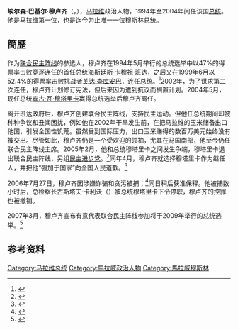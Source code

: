 {{Infobox officeholder
| name = 埃尔森·巴基尔·穆卢齐<br><small>Elson Bakili Muluzi</small>
| order = [[马拉维总统|马拉维总统]]
| image = 
| vicepresident = {{tsl|en|Justin Malewezi}}<br>{{tsl|en|Chakufwa Chihana}}
| term_start = 1994年5月24日
| term_end = 2004年5月24日
| predecessor = [[海斯廷斯·卡穆祖·班達|海斯廷斯·卡穆祖·班達]]
| successor = [[賓古·瓦·穆薩里卡|賓古·瓦·穆薩里卡]]
| birth_date = {{birth date and age|1943|03|17|df=y}}
| birth_place = {{flag|Nyasaland}}[[馬欽加縣|馬欽加]]
| spouse = {{tsl|en|Annie Chidzira Muluzi}}<br />{{tsl|en|Patricia Shanil Muluzi}}
| children = 7
| party = [[馬拉威大會黨|馬拉威大會黨]] (1992年之前)<br />{{tsl|en|United Democratic Front (Malawi)|聯合民主陣線}} (1992–)
| website = http://www.bakilimuluzi.com
| 宗教信仰 = 伊斯兰教逊尼派
}}

'''埃尔森·巴基尔·穆卢齐'''（{{lang-ny|'''Elson Bakili Muluzi'''}}，{{bd|1943年|3月17日|catIdx=Muluzi, Bakili }}），[[马拉维|马拉维]]政治人物，1994年至2004年间任该国[[马拉维总统|总统]]。他是马拉维第一位，也是迄今为止唯一一位穆斯林总统。

==簡歷==
作为[[联合民主阵线_(马拉维)|联合民主阵线]]的参选人，穆卢齐在1994年5月举行的总统选举中以47%的得票率击败竞逐连任的首任总统[[海斯廷斯·卡穆祖·班达|海斯廷斯·卡穆祖·班达]]，之后又在1999年6月以52.4%的得票率击败挑战者[[关达·查库安巴|关达·查库安巴]]，连任总统。<ref>{{cite web|url=http://africanelections.tripod.com/mw.html|script-title=en:Elections in Malawi|publisher={{lang|en|African Elections Database}}|accessdate=2008-01-16|archive-date=2014-10-07|archive-url=https://web.archive.org/web/20141007065747/http://africanelections.tripod.com/mw.html|dead-url=no}}</ref>2002年，为了谋求第二次连任，穆卢齐计划修订宪法，但后来因为遭到抗议而搁置计划。2004年5月，现任总统[[宾古·瓦·穆塔里卡|宾古·瓦·穆塔里卡]]赢得总统选举后穆卢齐离任。

离开班达政府后，穆卢齐创建联合民主阵线，支持民主运动。但他任总统期间却被种种争议和丑闻困扰，例如他在2002年干旱发生前，在把马拉维的玉米储备出口他国，引发全国性饥荒。虽然受到国际压力，出口玉米赚得的数百万美元始终没有被交出。尽管如此，穆卢齐仍是一个受欢迎的领袖，尤其在马国南部，他至今仍任联合民主阵线主席。2005年2月，他和总统穆塔里卡之间发生争端，穆塔里卡退出联合民主阵线，另组[[民主进步党_(马拉维)|民主进步党]]。<ref>{{cite news|url=http://news.bbc.co.uk/2/hi/africa/4253559.stm|script-title=en:Malawi president forms new party|date=2005年2月10日|publisher=英国广播公司|accessdate=2008-01-16|archive-date=2016-03-05|archive-url=https://web.archive.org/web/20160305142636/http://news.bbc.co.uk/2/hi/africa/4253559.stm|dead-url=no}}</ref>同年4月，穆卢齐就选择穆塔里卡作为继任人，并把他“强加于国家”向全国人民道歉。<ref>{{cite news|url=http://news.bbc.co.uk/2/hi/africa/4411831.stm|script-title=en:Malawi president 'a bad choice|publisher=英国广播公司|date=2005年4月5日|accessdate=2008-01-16|archive-date=2019-05-19|archive-url=https://web.archive.org/web/20190519142725/http://news.bbc.co.uk/2/hi/africa/4411831.stm|dead-url=no}}</ref>

2006年7月27日，穆卢齐因涉嫌诈骗和贪污被捕；<ref>{{cite news|author={{lang|en|Raphael Tenthani}}|url=http://www.iol.co.za/index.php?set_id=1&click_id=68&art_id=qw1154001781812B254|script-title=en:Former president held for corruption charges|publisher=美联社|date=2006年7月27日|accessdate=2008-01-16}}</ref>同日稍后获准保释。他被捕数小时后，总检察长古斯塔夫·卡利沃（{{lang|ny|Gustav Kaliwo}}）被总统穆塔里卡下令停职，穆卢齐的控罪也被撤销。

2007年3月，穆卢齐宣布有意代表联合民主阵线参加将于2009年举行的总统选举。<ref>{{cite news|author={{lang|en|Mabvuto Banda}}|url=http://www.int.iol.co.za/index.php?set_id=1&click_id=84&art_id=nw20070311220240510C885026|script-title=en:Muluzi is prepared to run for office again|publisher=路透|date=2007年3月12日|accessdate=2008-01-16}}</ref>

==参考资料==
{{reflist|2}}

{{s-start}}
{{s-off}}
{{succession box|[[海斯廷斯·卡穆祖·班达|海斯廷斯·卡穆祖·班达]]|[[宾古·瓦·穆塔里卡|宾古·瓦·穆塔里卡]]|[[马拉维总统|马拉维总统]]|1994年－2004年}}
{{s-end}}

{{MalawiPresidents}}
{{Authority control}}
{{DEFAULTSORT:Muluzi, Bakili}}
[[Category:马拉维总统|Category:马拉维总统]]
[[Category:馬拉威政治人物|Category:馬拉威政治人物]]
[[Category:馬拉威穆斯林|Category:馬拉威穆斯林]]